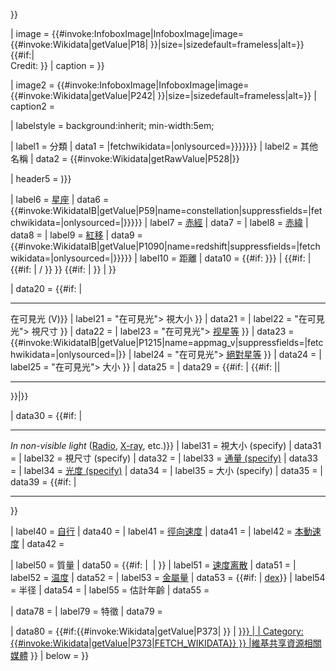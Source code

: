 {{Infobox
| headerstyle = background:#C0C0C0;
|    title = {{{name|{{#if:{{#invoke:Wikidata|ViewSomething|labels|en|value}}|{{#invoke:Wikidata|ViewSomething|labels|en|value}}|{{PAGENAMEBASE}}}}}}}

|    image = {{#invoke:InfoboxImage|InfoboxImage|image={{#invoke:Wikidata|getValue|P18|{{{image|FETCH_WIKIDATA}}} }}|size={{{image_size|}}}|sizedefault=frameless|alt={{{alt|}}}}} {{#if:{{{credit|}}}|<br/>Credit: {{{credit}}} }}
|  caption = {{{caption|{{#invoke:Wikidata|getImageLegend|FETCH_WIKIDATA}}}}}

|    image2 = {{#invoke:InfoboxImage|InfoboxImage|image={{#invoke:Wikidata|getValue|P242|{{{map|FETCH_WIKIDATA}}} }}|size={{{image_size|}}}|sizedefault=frameless|alt={{{alt2|}}}}}
|  caption2 = {{{caption2|Location map}}}

| labelstyle = background:inherit; min-width:5em;

|   label1 = 分類
|    data1 = {{{type|{{#invoke:String2|sentence|{{#invoke:WikidataIB|getValue|P31|name=event_type|suppressfields={{{suppressfields|}}}|fetchwikidata={{{fetchwikidata|ALL}}}|onlysourced={{{onlysourced|no}}}}}}}}}}
|   label2 = 其他名稱
|    data2 = {{#invoke:Wikidata|getRawValue|P528|{{{names|FETCH_WIKIDATA}}}}}

| header5 = {{longitem|觀測日期<br/>([[曆元]] {{{epoch|{{color|red|''required''}}}}})}}

<!-------------------------------- Location ----------------------------------->
| label6  = [[星座]]
|   data6 = {{#invoke:WikidataIB|getValue|P59|name=constellation|suppressfields={{{suppressfields|}}}|fetchwikidata={{{fetchwikidata|ALL}}}|onlysourced={{{onlysourced|no}}}|{{{constellation|{{{constel|}}}}}}}}
| label7  = [[赤經]]
|  data7  = {{nowrap|{{{ra|{{color|red|''required''}} }}} }}
| label8  = [[赤緯]]
|  data8  = {{nowrap|{{{dec|{{color|red|''required''}} }}} }}
|  label9 = [[紅移]]
|   data9 = {{#invoke:WikidataIB|getValue|P1090|name=redshift|suppressfields={{{suppressfields|}}}|fetchwikidata={{{fetchwikidata|ALL}}}|onlysourced={{{onlysourced|no}}}|{{{redshift|{{{z|}}}}}}}}
| label10 = 距離
|  data10 = {{#if:{{{dist_ly|{{{dist_pc|}}} }}} | {{#if:{{{dist_ly|}}} | {{{dist_ly}}} {{#if:{{{dist_pc|}}} | / }} }} {{#if:{{{dist_pc|}}} | {{{dist_pc}}} }} | {{{distance|{{#if:{{#property:P2583}}|{{#ifeq:{{#invoke:Wikidata|getUnits|P2583|FETCH_WIKIDATA}}|light-year|{{convert|input=P2583|pc|abbr=on}}|{{convert|input=P2583|ly|abbr=on}} }} }} }}} }}

<!--------------- Visual appearance / Physical characteristics ---------------->
|  data20 = {{#if:{{{appsize_v|}}}{{{appmag_v|}}}{{{appdim_v|}}}{{{size_v|}}} |<hr/> 在可見光 (V)}}
| label21 = {{longitem|<span title{{=}}"在可見光"> 視大小 </span>}}
|  data21 = {{{appsize_v|}}}
| label22 = {{longitem|<span title{{=}}"在可見光"> 視尺寸 </span>}}
|  data22 = {{{appdim_v|}}}
| label23 = {{longitem|<span title{{=}}"在可見光"> [[视星等]] </span>}}
|  data23 = {{#invoke:WikidataIB|getValue|P1215|name=appmag_v|suppressfields={{{suppressfields|}}}|fetchwikidata={{{fetchwikidata|ALL}}}|onlysourced={{{onlysourced|no}}}|{{{appmag_v|}}}}}
| label24 = {{longitem|<span title{{=}}"在可見光"> [[絕對星等]] </span>}}
|  data24 = {{{absmag_v|}}}
| label25 = {{longitem|<span title{{=}}"在可見光"> 大小 </span>}}
|  data25 = {{{size_v|}}}
|  data29 = {{#if:{{{appsize_v|}}}{{{appmag_v|}}}{{{appdim_v|}}}{{{size_v|}}} | {{#if:{{{appsize_specify|}}}{{{luminosity_specify|}}}{{{flux_specify|}}}{{{size_specify|}}} ||<hr/>}}|}}

<!------------- Non-visual appearance / Physical characteristics -------------->
|  data30 = {{#if:{{{appsize_specify|}}}{{{flux_specify|}}}{{{luminosity_specify|}}}{{{size_specify|}}} |<hr/> ''In non-visible light'' ([[Radio astronomy|Radio]], [[X-ray]], etc.)}}
| label31 = 視大小 (specify)
|  data31 = {{{appsize_specify|}}}
| label32 = 視尺寸 (specify)
|  data32 = {{{appdim_specify|}}}
| label33 = [[通量|通量 (specify)]]
|  data33 = {{{flux_specify|}}}
| label34 = [[光度|光度 (specify)]]
|  data34 = {{{luminosity_specify|}}}
| label35 = 大小 (specify)
|  data35 = {{{size_specify|}}}
|  data39 = {{#if:{{{appsize_specify|}}}{{{luminosity_specify|}}}{{{flux_specify|}}}{{{size_specify|}}} |<hr/>}}

<!--------------------------------- Motion ------------------------------------>
| label40 = [[自行]]
|  data40 = {{{propmo|}}}
| label41 = [[徑向速度]]
|  data41 = {{{radvel|}}}
| label42 = [[本動速度]]
|  data42 = {{{pecmo|}}}

<!----------------------- other physical characteristics ---------------------->
| label50 = 質量
|  data50 = {{#if: {{{mass_msol|}}}|{{{mass_msol}}}&nbsp;{{solar mass|link=yes}} | {{{mass|}}} }}
| label51 = [[速度离散]]
|  data51 = {{{velocity_dispersion|}}}
| label52 = [[温度]]
|  data52 = {{{temperature|}}}
| label53 = [[金屬量]]
|  data53 = {{#if: {{{metal_feh|}}}|{{{metal_feh}}} [[log 10|dex]]}}
| label54 = 半径
|  data54 = {{{radius_ly|}}}
| label55 = 估計年齡
|  data55 = {{{age|}}}


<!----------------------- insert / notes / Designations ----------------------->
|  data78 = {{{insert|}}}
| label79 = 特徵
|  data79 = {{{notes|}}}

<!--------------------------------- below ------------------------------------->
|     data80 = {{#if:{{#invoke:Wikidata|getValue|P373|{{{commons|FETCH_WIKIDATA}}} }} | {{icon|Commons}} [[Commons:{{#if:{{{commons|}}} | {{{commons}}} | Category:{{#invoke:Wikidata|getValue|P373|FETCH_WIKIDATA}} }} |維基共享資源相關媒體]]
}}
| below     = {{EditOnWikidata}}
}}<includeonly><!-- {{main other|{{#if:{{safesubst:#invoke:Check for unknown parameters|check|unknown=1|preview=1}}|[[Category:Articles using Infobox astronomical object using locally defined parameters]]|[[Category:Articles with infoboxes completely from Wikidata]]}}}} --></includeonly><noinclude>
{{Documentation}}
</noinclude>